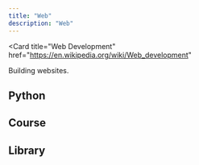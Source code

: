 ---
title: "Web"
description: "Web"
---


<Card
  title="Web Development"
  href="https://en.wikipedia.org/wiki/Web_development"
>
  Building websites.
</Card>

## Python

<Columns cols={2}>
  <Card
    title="Google Web Dev"
    href="https://web.dev/learn/"
  >
  </Card>
  <Card
    title="The Odin Project"
    href="https://www.theodinproject.com/"
  >
  </Card>
</Columns>

## Course

<Columns cols={2}>
  <Card
    title="CS50 Web"
    href="https://cs50.harvard.edu/web/"
  >
  </Card>
</Columns>

## Library

<Columns cols={2}>
  <Card
    title="React"
    href="https://react.dev/learn"
  >
  </Card>
  <Card
    title="NextJS"
    href="https://nextjs.org/learn"
  >
  </Card>
  <Card
    title="Flutter"
    href="https://flutter.dev/learn"
  >
  </Card>
  <Card
    title="React Native"
    href="https://reactnative.dev/"
  >
  </Card>
</Columns>
